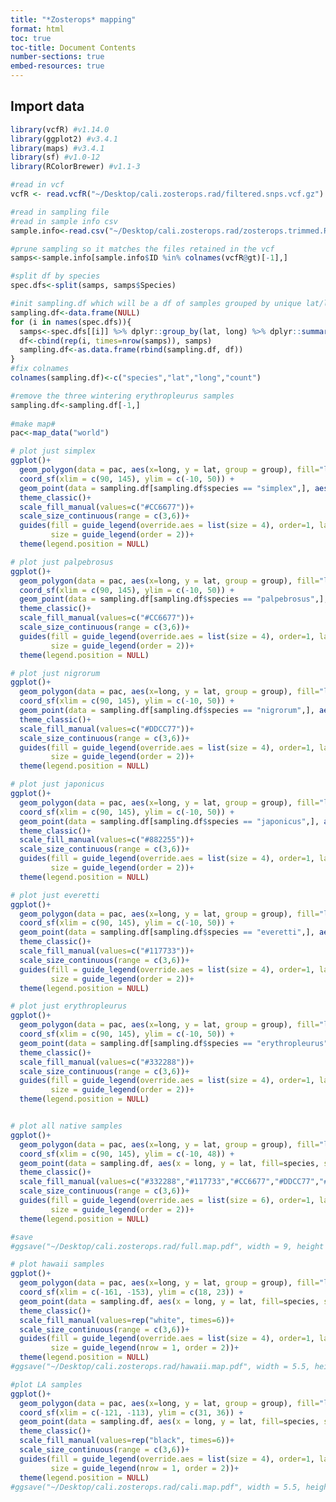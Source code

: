 ```yaml
---
title: "*Zosterops* mapping"
format: html
toc: true
toc-title: Document Contents
number-sections: true
embed-resources: true
---
```


## Import data
```r
library(vcfR) #v1.14.0
library(ggplot2) #v3.4.1
library(maps) #v3.4.1
library(sf) #v1.0-12
library(RColorBrewer) #v1.1-3

#read in vcf
vcfR <- read.vcfR("~/Desktop/cali.zosterops.rad/filtered.snps.vcf.gz")

#read in sampling file
#read in sample info csv
sample.info<-read.csv("~/Desktop/cali.zosterops.rad/zosterops.trimmed.RAD.sampling.csv")

#prune sampling so it matches the files retained in the vcf
samps<-sample.info[sample.info$ID %in% colnames(vcfR@gt)[-1],]
```

```r
#split df by species
spec.dfs<-split(samps, samps$Species)

#init sampling.df which will be a df of samples grouped by unique lat/long
sampling.df<-data.frame(NULL)
for (i in names(spec.dfs)){
  samps<-spec.dfs[[i]] %>% dplyr::group_by(lat, long) %>% dplyr::summarize(count=dplyr::n())
  df<-cbind(rep(i, times=nrow(samps)), samps)
  sampling.df<-as.data.frame(rbind(sampling.df, df))
}
#fix colnames
colnames(sampling.df)<-c("species","lat","long","count")

#remove the three wintering erythropleurus samples
sampling.df<-sampling.df[-1,]
  
#make map#
pac<-map_data("world")

# plot just simplex
ggplot()+
  geom_polygon(data = pac, aes(x=long, y = lat, group = group), fill="lightgrey", col="black", cex=.1)+
  coord_sf(xlim = c(90, 145), ylim = c(-10, 50)) + 
  geom_point(data = sampling.df[sampling.df$species == "simplex",], aes(x = long, y = lat, fill=species, size=count), pch=21, color="black", alpha =1, show.legend=TRUE) +
  theme_classic()+
  scale_fill_manual(values=c("#CC6677"))+
  scale_size_continuous(range = c(3,6))+
  guides(fill = guide_legend(override.aes = list(size = 4), order=1, label.theme = element_text(face = "italic")),
         size = guide_legend(order = 2))+
  theme(legend.position = NULL)

# plot just palpebrosus
ggplot()+
  geom_polygon(data = pac, aes(x=long, y = lat, group = group), fill="lightgrey", col="black", cex=.1)+
  coord_sf(xlim = c(90, 145), ylim = c(-10, 50)) + 
  geom_point(data = sampling.df[sampling.df$species == "palpebrosus",], aes(x = long, y = lat, fill=species, size=count), pch=21, color="black", alpha =1, show.legend=TRUE) +
  theme_classic()+
  scale_fill_manual(values=c("#CC6677"))+
  scale_size_continuous(range = c(3,6))+
  guides(fill = guide_legend(override.aes = list(size = 4), order=1, label.theme = element_text(face = "italic")),
         size = guide_legend(order = 2))+
  theme(legend.position = NULL)

# plot just nigrorum
ggplot()+
  geom_polygon(data = pac, aes(x=long, y = lat, group = group), fill="lightgrey", col="black", cex=.1)+
  coord_sf(xlim = c(90, 145), ylim = c(-10, 50)) + 
  geom_point(data = sampling.df[sampling.df$species == "nigrorum",], aes(x = long, y = lat, fill=species, size=count), pch=21, color="black", alpha =1, show.legend=TRUE) +
  theme_classic()+
  scale_fill_manual(values=c("#DDCC77"))+
  scale_size_continuous(range = c(3,6))+
  guides(fill = guide_legend(override.aes = list(size = 4), order=1, label.theme = element_text(face = "italic")),
         size = guide_legend(order = 2))+
  theme(legend.position = NULL)

# plot just japonicus
ggplot()+
  geom_polygon(data = pac, aes(x=long, y = lat, group = group), fill="lightgrey", col="black", cex=.1)+
  coord_sf(xlim = c(90, 145), ylim = c(-10, 50)) + 
  geom_point(data = sampling.df[sampling.df$species == "japonicus",], aes(x = long, y = lat, fill=species, size=count), pch=21, color="black", alpha =1, show.legend=TRUE) +
  theme_classic()+
  scale_fill_manual(values=c("#882255"))+
  scale_size_continuous(range = c(3,6))+
  guides(fill = guide_legend(override.aes = list(size = 4), order=1, label.theme = element_text(face = "italic")),
         size = guide_legend(order = 2))+
  theme(legend.position = NULL)

# plot just everetti
ggplot()+
  geom_polygon(data = pac, aes(x=long, y = lat, group = group), fill="lightgrey", col="black", cex=.1)+
  coord_sf(xlim = c(90, 145), ylim = c(-10, 50)) + 
  geom_point(data = sampling.df[sampling.df$species == "everetti",], aes(x = long, y = lat, fill=species, size=count), pch=21, color="black", alpha =1, show.legend=TRUE) +
  theme_classic()+
  scale_fill_manual(values=c("#117733"))+
  scale_size_continuous(range = c(3,6))+
  guides(fill = guide_legend(override.aes = list(size = 4), order=1, label.theme = element_text(face = "italic")),
         size = guide_legend(order = 2))+
  theme(legend.position = NULL)

# plot just erythropleurus
ggplot()+
  geom_polygon(data = pac, aes(x=long, y = lat, group = group), fill="lightgrey", col="black", cex=.1)+
  coord_sf(xlim = c(90, 145), ylim = c(-10, 50)) + 
  geom_point(data = sampling.df[sampling.df$species == "erythropleurus",], aes(x = long, y = lat, fill=species, size=count), pch=21, color="black", alpha =1, show.legend=TRUE) +
  theme_classic()+
  scale_fill_manual(values=c("#332288"))+
  scale_size_continuous(range = c(3,6))+
  guides(fill = guide_legend(override.aes = list(size = 4), order=1, label.theme = element_text(face = "italic")),
         size = guide_legend(order = 2))+
  theme(legend.position = NULL)


# plot all native samples
ggplot()+
  geom_polygon(data = pac, aes(x=long, y = lat, group = group), fill="lightgrey", col="black", cex=.1)+
  coord_sf(xlim = c(90, 145), ylim = c(-10, 48)) + 
  geom_point(data = sampling.df, aes(x = long, y = lat, fill=species, size=count), pch=21, color="black", alpha =1, show.legend=TRUE) +
  theme_classic()+
  scale_fill_manual(values=c("#332288","#117733","#CC6677","#DDCC77","#882255","#88CCEE"))+
  scale_size_continuous(range = c(3,6))+
  guides(fill = guide_legend(override.aes = list(size = 6), order=1, label.theme = element_text(face = "italic")),
         size = guide_legend(order = 2))+
  theme(legend.position = NULL)

#save
#ggsave("~/Desktop/cali.zosterops.rad/full.map.pdf", width = 9, height = 6.5, units= "in")
```

```r
# plot hawaii samples
ggplot()+
  geom_polygon(data = pac, aes(x=long, y = lat, group = group), fill="lightgrey", col="black", cex=.1)+
  coord_sf(xlim = c(-161, -153), ylim = c(18, 23)) + 
  geom_point(data = sampling.df, aes(x = long, y = lat, fill=species, size=count), pch=21, color="black", alpha =1, show.legend=TRUE) +
  theme_classic()+
  scale_fill_manual(values=rep("white", times=6))+
  scale_size_continuous(range = c(3,6))+
  guides(fill = guide_legend(override.aes = list(size = 4), order=1, label.theme = element_text(face = "italic")),
         size = guide_legend(nrow = 1, order = 2))+
  theme(legend.position = NULL)
#ggsave("~/Desktop/cali.zosterops.rad/hawaii.map.pdf", width = 5.5, height = 3, units= "in")

#plot LA samples
ggplot()+
  geom_polygon(data = pac, aes(x=long, y = lat, group = group), fill="lightgrey", col="black", cex=.1)+
  coord_sf(xlim = c(-121, -113), ylim = c(31, 36)) + 
  geom_point(data = sampling.df, aes(x = long, y = lat, fill=species, size=count), pch=21, color="black", alpha =1, show.legend=TRUE) +
  theme_classic()+
  scale_fill_manual(values=rep("black", times=6))+
  scale_size_continuous(range = c(3,6))+
  guides(fill = guide_legend(override.aes = list(size = 4), order=1, label.theme = element_text(face = "italic")),
         size = guide_legend(nrow = 1, order = 2))+
  theme(legend.position = NULL)
#ggsave("~/Desktop/cali.zosterops.rad/cali.map.pdf", width = 5.5, height = 3, units= "in")

```

